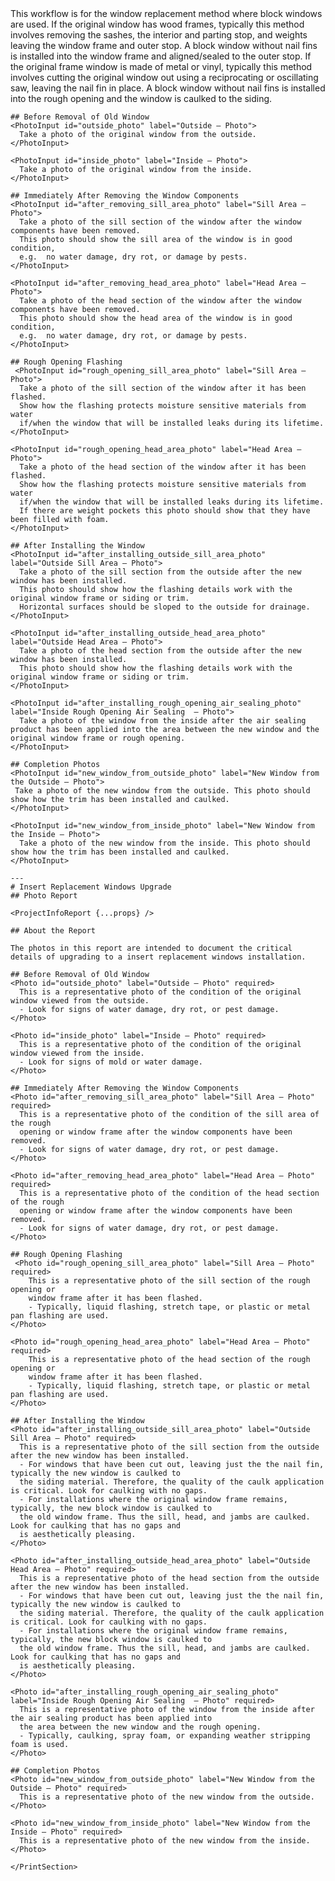 <Tabs>
  <Tab eventKey="installation" title="Installation">
    This workflow is for the window replacement method where block windows are used. 
    If the original window has wood frames, typically this method involves removing the sashes, 
    the interior and parting stop, and weights leaving the window frame and outer stop. 
    A block window without nail fins is installed into the window frame and aligned/sealed 
    to the outer stop. If the original frame window is made of metal or vinyl, typically 
    this method involves cutting the original window out using a reciprocating or oscillating saw, 
    leaving the nail fin in place. A block window without nail fins is installed into the 
    rough opening and the window is caulked to the siding.
  
    
    ## Before Removal of Old Window
    <PhotoInput id="outside_photo" label="Outside – Photo">
      Take a photo of the original window from the outside.
    </PhotoInput>

    <PhotoInput id="inside_photo" label="Inside – Photo">
      Take a photo of the original window from the inside.
    </PhotoInput>

    ## Immediately After Removing the Window Components
    <PhotoInput id="after_removing_sill_area_photo" label="Sill Area – Photo">
      Take a photo of the sill section of the window after the window components have been removed.
      This photo should show the sill area of the window is in good condition, 
      e.g.  no water damage, dry rot, or damage by pests.
    </PhotoInput>

    <PhotoInput id="after_removing_head_area_photo" label="Head Area – Photo">
      Take a photo of the head section of the window after the window components have been removed.
      This photo should show the head area of the window is in good condition, 
      e.g.  no water damage, dry rot, or damage by pests.
    </PhotoInput>

    ## Rough Opening Flashing
     <PhotoInput id="rough_opening_sill_area_photo" label="Sill Area – Photo">
      Take a photo of the sill section of the window after it has been flashed.
      Show how the flashing protects moisture sensitive materials from water 
      if/when the window that will be installed leaks during its lifetime. 
    </PhotoInput>

    <PhotoInput id="rough_opening_head_area_photo" label="Head Area – Photo">
      Take a photo of the head section of the window after it has been flashed.
      Show how the flashing protects moisture sensitive materials from water 
      if/when the window that will be installed leaks during its lifetime. 
      If there are weight pockets this photo should show that they have been filled with foam.
    </PhotoInput>

    ## After Installing the Window 
    <PhotoInput id="after_installing_outside_sill_area_photo" label="Outside Sill Area – Photo">
      Take a photo of the sill section from the outside after the new window has been installed.
      This photo should show how the flashing details work with the original window frame or siding or trim. 
      Horizontal surfaces should be sloped to the outside for drainage.
    </PhotoInput>

    <PhotoInput id="after_installing_outside_head_area_photo" label="Outside Head Area – Photo">
      Take a photo of the head section from the outside after the new window has been installed.
      This photo should show how the flashing details work with the original window frame or siding or trim. 
    </PhotoInput>

    <PhotoInput id="after_installing_rough_opening_air_sealing_photo" label="Inside Rough Opening Air Sealing  – Photo">
      Take a photo of the window from the inside after the air sealing product has been applied into the area between the new window and the original window frame or rough opening.
    </PhotoInput>

    ## Completion Photos 
    <PhotoInput id="new_window_from_outside_photo" label="New Window from the Outside – Photo">
     Take a photo of the new window from the outside. This photo should show how the trim has been installed and caulked.
    </PhotoInput>

    <PhotoInput id="new_window_from_inside_photo" label="New Window from the Inside – Photo">
      Take a photo of the new window from the inside. This photo should show how the trim has been installed and caulked.
    </PhotoInput>
    
  </Tab>
  <Tab eventKey="report" title="Report">
   <PrintSection label="Print Report" title={props.project?.metadata_?.doc_name+ "-" + props.metadata?.template_title + "-" +props.metadata?.doc_name}>

    ---
    # Insert Replacement Windows Upgrade
    ## Photo Report

    <ProjectInfoReport {...props} />

    ## About the Report
    
    The photos in this report are intended to document the critical details of upgrading to a insert replacement windows installation.
   
    ## Before Removal of Old Window
    <Photo id="outside_photo" label="Outside – Photo" required>
      This is a representative photo of the condition of the original window viewed from the outside. 
      - Look for signs of water damage, dry rot, or pest damage.
    </Photo>

    <Photo id="inside_photo" label="Inside – Photo" required>
      This is a representative photo of the condition of the original window viewed from the inside. 
      - Look for signs of mold or water damage.
    </Photo>

    ## Immediately After Removing the Window Components
    <Photo id="after_removing_sill_area_photo" label="Sill Area – Photo" required>
      This is a representative photo of the condition of the sill area of the rough 
      opening or window frame after the window components have been removed.
      - Look for signs of water damage, dry rot, or pest damage.
    </Photo>

    <Photo id="after_removing_head_area_photo" label="Head Area – Photo" required>
      This is a representative photo of the condition of the head section of the rough 
      opening or window frame after the window components have been removed.
      - Look for signs of water damage, dry rot, or pest damage.
    </Photo>

    ## Rough Opening Flashing
     <Photo id="rough_opening_sill_area_photo" label="Sill Area – Photo" required>
        This is a representative photo of the sill section of the rough opening or 
        window frame after it has been flashed.
        - Typically, liquid flashing, stretch tape, or plastic or metal pan flashing are used.
    </Photo>

    <Photo id="rough_opening_head_area_photo" label="Head Area – Photo" required>
        This is a representative photo of the head section of the rough opening or 
        window frame after it has been flashed.
        - Typically, liquid flashing, stretch tape, or plastic or metal pan flashing are used.
    </Photo>

    ## After Installing the Window 
    <Photo id="after_installing_outside_sill_area_photo" label="Outside Sill Area – Photo" required>
      This is a representative photo of the sill section from the outside after the new window has been installed.
      - For windows that have been cut out, leaving just the the nail fin, typically the new window is caulked to 
      the siding material. Therefore, the quality of the caulk application is critical. Look for caulking with no gaps.
      - For installations where the original window frame remains, typically, the new block window is caulked to 
      the old window frame. Thus the sill, head, and jambs are caulked. Look for caulking that has no gaps and 
      is aesthetically pleasing.
    </Photo>

    <Photo id="after_installing_outside_head_area_photo" label="Outside Head Area – Photo" required>
      This is a representative photo of the head section from the outside after the new window has been installed.
      - For windows that have been cut out, leaving just the the nail fin, typically the new window is caulked to 
      the siding material. Therefore, the quality of the caulk application is critical. Look for caulking with no gaps.
      - For installations where the original window frame remains, typically, the new block window is caulked to 
      the old window frame. Thus the sill, head, and jambs are caulked. Look for caulking that has no gaps and 
      is aesthetically pleasing.
    </Photo>

    <Photo id="after_installing_rough_opening_air_sealing_photo" label="Inside Rough Opening Air Sealing  – Photo" required>
      This is a representative photo of the window from the inside after the air sealing product has been applied into 
      the area between the new window and the rough opening.
      - Typically, caulking, spray foam, or expanding weather stripping foam is used.
    </Photo>

    ## Completion Photos 
    <Photo id="new_window_from_outside_photo" label="New Window from the Outside – Photo" required>
      This is a representative photo of the new window from the outside.
    </Photo>

    <Photo id="new_window_from_inside_photo" label="New Window from the Inside – Photo" required>
      This is a representative photo of the new window from the inside.
    </Photo>

    </PrintSection>
  </Tab>
</Tabs>
